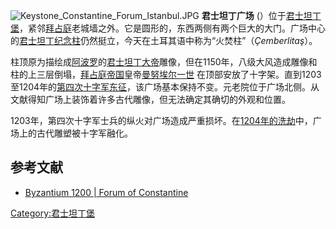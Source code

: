 [[Image:Keystone_Constantine_Forum_Istanbul.JPG|thumb]]
'''君士坦丁广场''' ({{lang-el|Φόρος Κωνσταντίνου}}）位于[[君士坦丁堡|君士坦丁堡]]，紧邻[[拜占庭|拜占庭]]老城墙之外。它是圆形的，东西两侧有两个巨大的大门。广场中心的[[君士坦丁纪念柱|君士坦丁纪念柱]]仍然挺立，今天在土耳其语中称为“火焚柱”（''Çemberlitaş''）。 

柱顶原为描绘成[[阿波罗|阿波罗]]的[[君士坦丁大帝|君士坦丁大帝]]雕像，但在1150年，八级大风造成雕像和柱的上三层倒塌，[[拜占庭帝国|拜占庭帝国]]皇帝[[曼努埃尔一世|曼努埃尔一世]] 在顶部安放了十字架。直到1203至1204年的[[第四次十字军东征|第四次十字军东征]]，该广场基本保持不变。元老院位于广场北侧。从文献得知广场上装饰着许多古代雕像，但无法确定其确切的外观和位置。

1203年，第四次十字军士兵的纵火对广场造成严重损坏。在[[君士坦丁堡之围_(1204年)|1204年的洗劫]]中，广场上的古代雕塑被十字军融化。

== 参考文献 ==
{{commonscat-inline}}
* [http://www.byzantium1200.com/forum-c.html Byzantium 1200 | Forum of Constantine]{{Wayback|url=http://www.byzantium1200.com/forum-c.html |date=20181001070149 }}

[[Category:君士坦丁堡|Category:君士坦丁堡]]